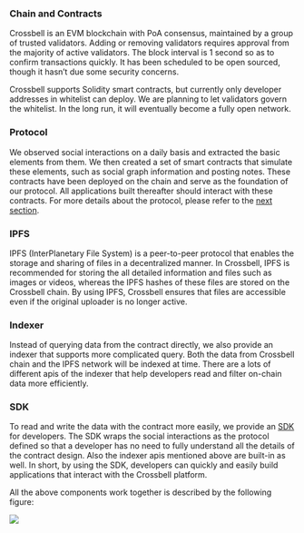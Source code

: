 

### Chain and Contracts

Crossbell is an EVM blockchain with PoA consensus, maintained by a group of trusted validators. Adding or removing validators requires approval from the majority of active validators. The block interval is 1 second so as to confirm transactions quickly. It has been scheduled to be open sourced, though it hasn’t due some security concerns.

Crossbell supports Solidity smart contracts, but currently only developer addresses in whitelist can deploy. We are planning to let validators govern the whitelist. In the long run, it will eventually become a fully open network.

### Protocol

We observed social interactions on a daily basis and extracted the basic elements from them. We then created a set of smart contracts that simulate these elements, such as social graph information and posting notes. These contracts have been deployed on the chain and serve as the foundation of our protocol. All applications built thereafter should interact with these contracts. For more details about the protocol, please refer to the [next section](./protocol).

### IPFS

IPFS (InterPlanetary File System) is a peer-to-peer protocol that enables the storage and sharing of files in a decentralized manner. In Crossbell, IPFS is recommended for storing the all detailed information and files such as images or videos, whereas the IPFS hashes of these files are stored on the Crossbell chain. By using IPFS, Crossbell ensures that files are accessible even if the original uploader is no longer active.

### Indexer

Instead of querying data from the contract directly, we also provide an indexer that supports more complicated query. Both the data from Crossbell chain and the IPFS network will be indexed at time. There are a lots of different apis of the indexer that help developers read and filter on-chain data more efficiently.

### SDK

To read and write the data with the contract more easily, we provide an [SDK](/sdk/js) for developers. The SDK wraps the social interactions as the protocol defined so that a developer has no need to fully understand all the details of the contract design. Also the indexer apis mentioned above are built-in as well. In short, by using the SDK, developers can quickly and easily build applications that interact with the Crossbell platform.

All the above components work together is described by the following figure:

[![](https://mermaid.ink/svg/pako:eNplkUFOwzAQRa8y8rq9QISQ2riFqEJCBMTC6WJiTxuLxI5sRwI1vTuOG0oRO_v_NzN_7BOTVhHL2NFh38ArrwzASqz6vtUSg7bG72G5vB_fPPkR1qLku_3E8KS-ECoPHAPeeuvkvTsdyINKJhellRrbxCbID_Vl5n8LYCtya4JDGfysPIjieVvOl0cxsTV6SgIZ9afjbxKA_NppFgpRGEWf5G5Lt3A3RS5MoDR0hI3InfW-praFvEFtIs4WrCPXoVbxwU5TXcVCQx1VLItHhe6jYpU5R27o4960UTpYx7IDtp4WDIdgyy8jWRbcQD8Q1xhjd1eKUtHT5VukNQd9ZOdvJHKMwQ)](https://mermaid.live/edit#pako:eNplkdFOwzAMRX_F8vP2AxVC2poVKoSEKIiHdA9u49GINqmSVAKt-3farIwh3pJ7j-2b-Ii1VYwJvjvqG3gRpQHYyE3ft7qmoK3xe1ivb8dXz36ErSzEw35mRFSfmZQHQYGuvW303pwO7EFFU8jC1prayEbID9V55n8LIJOpNcFRHfyi3Mn8KSuWy72c2Yo8R4GN-tPxNwlAeum0CLnMjeJPdtelGdzMkXMTOA4dYSdTZ72vuG0hbUibPa6wY9eRVtN3HeeqEkPDHZeYTEdF7qPE0pwmbuinV_NO6WAdJgdqPa-QhmCLL1NjEtzAP5DQNIXuLhTHosfzUuJuTt_mBYsc)

